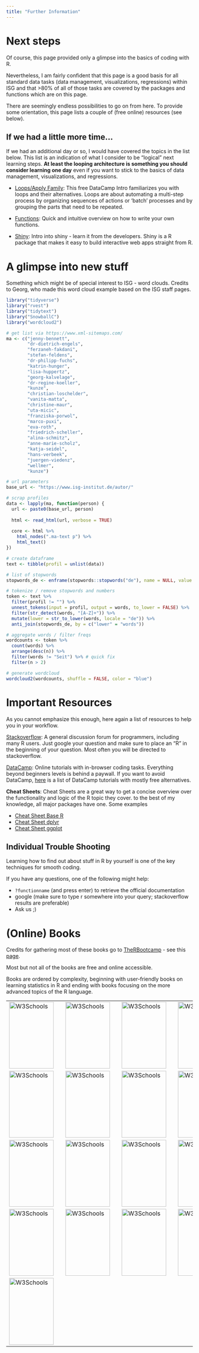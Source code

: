 ---
title: "Further Information"
---
<script src="hideOutput.js"></script>

# Next steps

Of course, this page provided only a glimpse into the basics of coding with R. 

Nevertheless, I am fairly confident that this page is a good basis for all standard data tasks (data management, visualizations, regressions) within ISG and that >80% of all of those tasks are covered by the packages and functions which are on this page. 

There are seemingly endless possibilities to go on from here. To provide some orientation, this page lists a couple of (free online) resources (see below).

## If we had a little more time...

If we had an additional day or so, I would have covered the topics in the list below. This list is an indication of what I consider to be "logical" next learning steps. **At least the looping architecture is something you should consider learning one day** even if you want to stick to the basics of data management, visualizations, and regressions. 

- [Loops/Apply Family](https://www.datacamp.com/community/tutorials/tutorial-on-loops-in-r): This free DataCamp Intro familiarizes you with loops and their alternatives. Loops are about automating a multi-step process by organizing sequences of actions or ‘batch’ processes and by grouping the parts that need to be repeated.

- [Functions](https://www.tutorialspoint.com/r/r_functions.htm): Quick and intuitive overview on how to write your own functions.

- [Shiny](https://shiny.rstudio.com/articles/basics.html): Intro into shiny - learn it from the developers. Shiny is a R package that makes it easy to build interactive web apps straight from R. 

# A glimpse into new stuff

Something which might be of special interest to ISG - word clouds. 
Credits to Georg, who made this word cloud example based on the ISG staff pages. 

<div class="fold s">

```{r, message=FALSE}
library("tidyverse")
library("rvest")
library("tidytext")
library("SnowballC")
library("wordcloud2")

# get list via https://www.xml-sitemaps.com/
ma <- c("jenny-bennett", 
        "dr-dietrich-engels", 
        "ferzaneh-fakdani", 
        "stefan-feldens", 
        "dr-philipp-fuchs", 
        "katrin-hunger", 
        "lisa-huppertz", 
        "georg-kalvelage", 
        "dr-regine-koeller", 
        "kunze", 
        "christian-loschelder", 
        "vanita-matta", 
        "christine-maur", 
        "uta-micic", 
        "franziska-porwol", 
        "marco-puxi", 
        "eva-roth", 
        "friedrich-scheller", 
        "alina-schmitz", 
        "anne-marie-scholz", 
        "katja-seidel", 
        "hans-verbeek", 
        "juergen-viedenz", 
        "wellmer", 
        "kunze")

# url parameters
base_url <- "https://www.isg-institut.de/autor/"

# scrap profiles  
data <- lapply(ma, function(person) {
  url <- paste0(base_url, person)
  
  html <- read_html(url, verbose = TRUE)
  
  core <- html %>%
    html_nodes(".ma-text p") %>% 
    html_text()
})

# create dataframe
text <- tibble(profil = unlist(data))

# list of stopwords
stopwords_de <- enframe(stopwords::stopwords("de"), name = NULL, value = "words")

# tokenize / remove stopwords and numbers 
token <- text %>%
  filter(profil != "") %>%
  unnest_tokens(input = profil, output = words, to_lower = FALSE) %>%
  filter(str_detect(words, "[A-Z]+")) %>%
  mutate(lower = str_to_lower(words, locale = "de")) %>%
  anti_join(stopwords_de, by = c("lower" = "words"))

# aggregate words / filter freqs
wordcounts <- token %>%
  count(words) %>%
  arrange(desc(n)) %>%
  filter(words != "Seit") %>% # quick fix
  filter(n > 2)

# generate wordcloud
wordcloud2(wordcounts, shuffle = FALSE, color = "blue") 


```

</div>

# Important Resources

As you cannot emphasize this enough, here again a list of resources to help you in your workflow. 

[Stackoverflow](https://www.stackoverflow.com/):
A general discussion forum for programmers, including many R users.
Just google your question and make sure to place an "R" in the beginning of your question. Most often you will be directed to stackoverflow. 

[DataCamp](https://www.datacamp.com/):
Online tutorials with in-browser coding tasks. Everything beyond beginners levels is behind a paywall. 
If you want to avoid DataCamp, [here](https://docs.google.com/spreadsheets/d/1LtaeWPzEhRiy-kdNZBn0gPwc6aTYkWtt6Cau6PzcXuo/edit#gid=0) is a list of DataCamp tutorials with mostly free alternatives.

**Cheat Sheets**:
Cheat Sheets are a great way to get a concise overview over the functionality and logic of the R topic they cover. to the best of my knowledge, all major packages have one. Some examples

* [Cheat Sheet Base R](https://www.rstudio.com/wp-content/uploads/2016/05/base-r.pdf)
* [Cheat Sheet dplyr](https://www.rstudio.com/wp-content/uploads/2015/02/data-wrangling-cheatsheet.pdf)
* [Cheat Sheet ggplot](https://www.rstudio.com/wp-content/uploads/2015/03/ggplot2-cheatsheet.pdf)


## Individual Trouble Shooting

Learning how to find out about stuff in R by yourself is one of the key techniques for smooth coding. 

If you have any questions, one of the following might help:

* `?functionname` (and press enter) to retrieve the official documentation
* google (make sure to type r somewhere into your query; stackoverflow results are preferable)
* Ask us ;) 


# (Online) Books
Credits for gathering most of these books go to [TheRBootcamp](https://therbootcamp.github.io/) - see this [page](https://therbootcamp.github.io/R4DS_2019Feb/_sessions/NextSteps/NextSteps.html#13).

Most but not all of the books are free and online accessible. 

Books are ordered by complexity, beginning with user-friendly books on learning statistics in R and ending with books focusing on the more advanced topics of the R language.


<table width="100%" style="cellspacing:0; cellpadding:0; border:none">
  <tr>    
  
  <td>
  <a href="https://bookdown.org/ndphillips/YaRrr/"><img border="0" alt="W3Schools" src="https://bookdown.org/ndphillips/YaRrr/images/YaRrr_Cover.jpg" height="180" width="120" ></a>
  <td>

<td>  
  <a href="http://www.urfie.net/"><img border="0" alt="W3Schools" src="http://www.urfie.net/URfIE-Front-sm.png" height="180" width="120" ></a>
<td>

<td>  
  <a href="https://uk.sagepub.com/en-gb/eur/discovering-statistics-using-r/book236067"><img border="0" alt="W3Schools" src="https://i2.wp.com/www.discoveringstatistics.com/wp-content/uploads/2017/01/dsur_cover.png?w=366&ssl=1" height="180" width="120" ></a>
<td>
  
<td>
  <a href="http://r4ds.had.co.nz/"><img border="0" alt="W3Schools" src="http://r4ds.had.co.nz/cover.png" height="180" width="120" ></a>
<td>

  <tr>

  <td>
  <a href="https://rstudio-education.github.io/hopr/"><img border="0" alt="W3Schools" src="https://covers.oreillystatic.com/images/0636920028574/cat.gif" height="180" width="120" ></a>
  <td>
  
  <td>
  <a href="https://www.springer.com/de/book/9780387981413"><img border="0" alt="W3Schools" src="http://t1.gstatic.com/images?q=tbn:ANd9GcQNvhEpXp9OwvqVosEh-UecM3TNbhdb1eVZp3LywUcXGeVC3scQ" height="180" width="120" ></a>
  <td>  
  
    <td>
  <a href="https://socviz.co/"><img border="0" alt="W3Schools" src="https://images-na.ssl-images-amazon.com/images/I/410TgmQuARL._SX398_BO1,204,203,200_.jpg" height="180" width="120" ></a>
  <td>  
  
  <td>
  <a href="https://www.tidytextmining.com/"><img border="0" alt="W3Schools" src="https://www.tidytextmining.com/images/cover.png" height="180" width="120" ></a>
  <td>
  
  <tr>
  
  <td>
  <a href="http://appliedpredictivemodeling.com/"><img border="0" alt="W3Schools" src="http://static1.squarespace.com/static/51156277e4b0b8b2ffe11c00/t/51157487e4b0b8b2ffe16829/1528129266590/?format=1500w" height="180" width="120" ></a>
  <td>

  <td>
  <a href="http://www-bcf.usc.edu/~gareth/ISL/ISLR%20First%20Printing.pdf"><img border="0" alt="W3Schools" src="https://images-na.ssl-images-amazon.com/images/I/41EaH4W9LVL._SX332_BO1,204,203,200_.jpg" height="180" width="120" ></a>
  <td>
    
  <td>
  <a href="https://www.amazon.com/Doing-Bayesian-Data-Analysis-Second/dp/0124058884"><img border="0" alt="W3Schools" src="https://images-na.ssl-images-amazon.com/images/I/41JJqbhHZuL._SX404_BO1,204,203,200_.jpg" height="180" width="120" ></a>
  <td>
  
  <td>
  <a href="https://www.manning.com/books/deep-learning-with-r"><img border="0" alt="W3Schools" src="https://images-na.ssl-images-amazon.com/images/I/51h5d4dYaoL._SX396_BO1,204,203,200_.jpg" height="180" width="120" ></a>
  <td>
  
  <tr>

  <td>
  <a href="https://csgillespie.github.io/efficientR/"><img border="0" alt="W3Schools" src="https://csgillespie.github.io/efficientR/figures/f0_web.png" height="180" width="120" ></a>
  <td>
  
  <td>
  <a href="http://www.rcpp.org/book/"><img border="0" alt="W3Schools" src="http://t3.gstatic.com/images?q=tbn:ANd9GcSO9T6JQYtpQgcaCXudbqMB-fnvTjGowsnmeh9-BQku3zveR4-J" height="180" width="120" ></a>
  <td>
  
  <td>
  <a href="https://www.wiley.com/en-us/The+R+Book%2C+2nd+Edition-p-9780470973929"><img border="0" alt="W3Schools" src="https://media.wiley.com/product_data/coverImage300/27/04709739/0470973927.jpg" height="180" width="120" ></a>
  <td>
  
  <td>
  <a href="http://adv-r.had.co.nz/"><img border="0" alt="W3Schools" src="https://images.tandf.co.uk/common/jackets/amazon/978146658/9781466586963.jpg" height="180" width="120" ></a>
  <td>
  
  <tr>

  <td>
  <a href="http://r-pkgs.had.co.nz/"><img border="0" alt="W3Schools" src="http://t3.gstatic.com/images?q=tbn:ANd9GcQdwOQxaWZnTc2s55ltS2NL8jpxbnD0sEC6QNPiHKPrIM-AHmAB" height="180" width="120" ></a>
  <td>
  
</table>
 